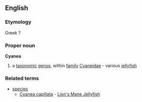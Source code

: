 ==English==
===Etymology===
Greek ?
===Proper noun===
{{wikipedia}}
'''Cyanea'''
#a [[taxonomic]] [[genus]], within [[family]] [[Cyaneidae]] - various [[jellyfish]]
===Related terms===
{{wikispecies}}
*[[species]]
**[[Cyanea capillata]] - [[Lion's Mane Jellyfish]]